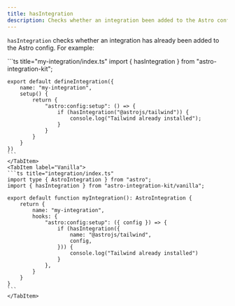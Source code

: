 ```yaml
---
title: hasIntegration
description: Checks whether an integration been added to the Astro config.
---
```


`hasIntegration` checks whether an integration has already been added to the Astro config. For example:

<Tabs>
    <TabItem label="All-in">
	```ts title="my-integration/index.ts"
	import { hasIntegration } from "astro-integration-kit";

	export default defineIntegration({
		name: "my-integration",
		setup() {
			return {
				"astro:config:setup": () => {
					if (hasIntegration("@astrojs/tailwind")) {
						console.log("Tailwind already installed");
					}
				}
			}
		}
	})
	```
	</TabItem>
	<TabItem label="Vanilla">
	```ts title="integration/index.ts"
	import type { AstroIntegration } from "astro";
	import { hasIntegration } from "astro-integration-kit/vanilla";

	export default function myIntegration(): AstroIntegration {
		return {
			name: "my-integration",
			hooks: {
				"astro:config:setup": ({ config }) => {
					if (hasIntegration({
						name: "@astrojs/tailwind",
						config,
					})) {
						console.log("Tailwind already installed")
					}
				},
			}
		}
	}
	``` 
	</TabItem>
</Tabs>